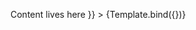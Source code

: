 

<Meta
  title="Center"
  component={Center}
/>


<Canvas columns={1} withSource="open" withToolbar >
  <Story
    name="Default Center"
    args={{
      component: "div",
      children: <h1>Content lives here</h1>
    }}
  >
    {Template.bind({})}
  </Story>
</Canvas>
